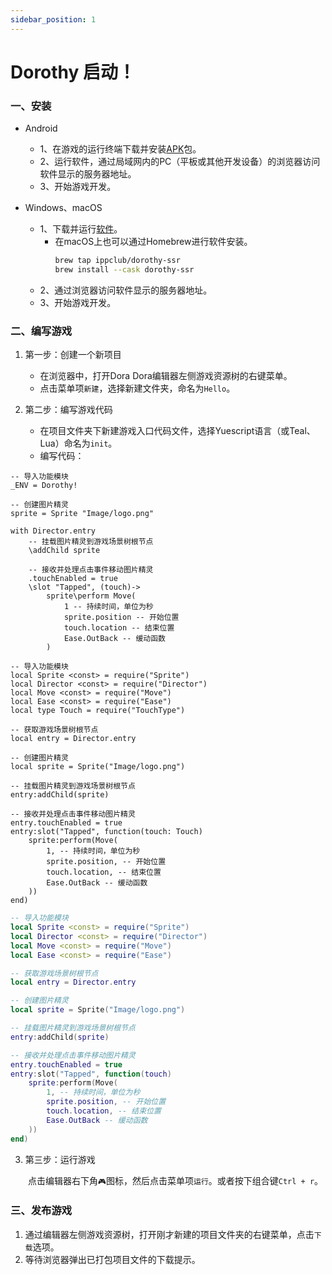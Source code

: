 ```yaml
---
sidebar_position: 1
---
```



# Dorothy 启动！

### 一、安装

- Android
	- 1、在游戏的运行终端下载并安装[APK](https://github.com/ippclub/Dorothy-SSR/releases/latest)包。
	- 2、运行软件，通过局域网内的PC（平板或其他开发设备）的浏览器访问软件显示的服务器地址。
	- 3、开始游戏开发。

- Windows、macOS
	- 1、下载并运行[软件](https://github.com/ippclub/Dorothy-SSR/releases/latest)。
		- 在macOS上也可以通过Homebrew进行软件安装。
			```sh
			brew tap ippclub/dorothy-ssr
			brew install --cask dorothy-ssr
			```
	- 2、通过浏览器访问软件显示的服务器地址。
	- 3、开始游戏开发。

### 二、编写游戏

1. 第一步：创建一个新项目

	- 在浏览器中，打开Dora Dora编辑器左侧游戏资源树的右键菜单。
	- 点击菜单项`新建`，选择新建文件夹，命名为`Hello`。

2. 第二步：编写游戏代码

	- 在项目文件夹下新建游戏入口代码文件，选择Yuescript语言（或Teal、Lua）命名为`init`。
	- 编写代码：

<Tabs>
<TabItem value="yue" label="Yuescript">

```yue title="Hello/init.yue"
-- 导入功能模块
_ENV = Dorothy!

-- 创建图片精灵
sprite = Sprite "Image/logo.png"

with Director.entry
	-- 挂载图片精灵到游戏场景树根节点
	\addChild sprite

	-- 接收并处理点击事件移动图片精灵
	.touchEnabled = true
	\slot "Tapped", (touch)->
		sprite\perform Move(
			1 -- 持续时间，单位为秒
			sprite.position -- 开始位置
			touch.location -- 结束位置
			Ease.OutBack -- 缓动函数
		)
```

</TabItem>
<TabItem value="tl" label="Teal">

```teal title="Hello/init.tl"
-- 导入功能模块
local Sprite <const> = require("Sprite")
local Director <const> = require("Director")
local Move <const> = require("Move")
local Ease <const> = require("Ease")
local type Touch = require("TouchType")

-- 获取游戏场景树根节点
local entry = Director.entry

-- 创建图片精灵
local sprite = Sprite("Image/logo.png")

-- 挂载图片精灵到游戏场景树根节点
entry:addChild(sprite)

-- 接收并处理点击事件移动图片精灵
entry.touchEnabled = true
entry:slot("Tapped", function(touch: Touch)
	sprite:perform(Move(
		1, -- 持续时间，单位为秒
		sprite.position, -- 开始位置
		touch.location, -- 结束位置
		Ease.OutBack -- 缓动函数
	))
end)
```

</TabItem>
<TabItem value="lua" label="Lua">

```lua title="Hello/init.lua"
-- 导入功能模块
local Sprite <const> = require("Sprite")
local Director <const> = require("Director")
local Move <const> = require("Move")
local Ease <const> = require("Ease")

-- 获取游戏场景树根节点
local entry = Director.entry

-- 创建图片精灵
local sprite = Sprite("Image/logo.png")

-- 挂载图片精灵到游戏场景树根节点
entry:addChild(sprite)

-- 接收并处理点击事件移动图片精灵
entry.touchEnabled = true
entry:slot("Tapped", function(touch)
	sprite:perform(Move(
		1, -- 持续时间，单位为秒
		sprite.position, -- 开始位置
		touch.location, -- 结束位置
		Ease.OutBack -- 缓动函数
	))
end)
```

</TabItem>
</Tabs>

3. 第三步：运行游戏

&emsp;&emsp;点击编辑器右下角`🎮`图标，然后点击菜单项`运行`。或者按下组合键`Ctrl + r`。

### 三、发布游戏

1. 通过编辑器左侧游戏资源树，打开刚才新建的项目文件夹的右键菜单，点击`下载`选项。
2. 等待浏览器弹出已打包项目文件的下载提示。